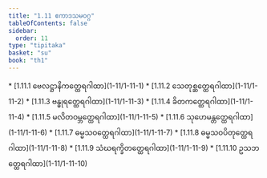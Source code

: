 ```yaml
---
title: "1.11 ဧကာဒသမဝဂ္ဂ"
tableOfContents: false
sidebar:
  order: 11
type: "tipitaka"
basket: "su"
book: "th1"
---
```



<DynamicBreadcrumb />



<TableOfContents book="th1" section="1.11">
* [1.11.1 ဗေလဋ္ဌာနိကတ္ထေရဂါထာ](1-11/1-11-1)
* [1.11.2 သေတုစ္ဆတ္ထေရဂါထာ](1-11/1-11-2)
* [1.11.3 ဗန္ဓုရတ္ထေရဂါထာ](1-11/1-11-3)
* [1.11.4 ခိတကတ္ထေရဂါထာ](1-11/1-11-4)
* [1.11.5 မလိတဝမ္ဘတ္ထေရဂါထာ](1-11/1-11-5)
* [1.11.6 သုဟေမန္တတ္ထေရဂါထာ](1-11/1-11-6)
* [1.11.7 ဓမ္မသဝတ္ထေရဂါထာ](1-11/1-11-7)
* [1.11.8 ဓမ္မသဝပိတုတ္ထေရဂါထာ](1-11/1-11-8)
* [1.11.9 သံဃရက္ခိတတ္ထေရဂါထာ](1-11/1-11-9)
* [1.11.10 ဥသဘတ္ထေရဂါထာ](1-11/1-11-10)
</TableOfContents>
